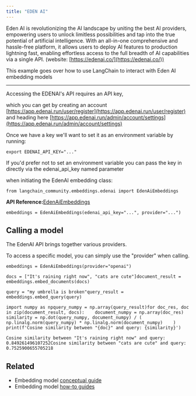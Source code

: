 ```yaml
---
title: "EDEN AI"
---
```


Eden AI is revolutionizing the AI landscape by uniting the best AI providers, empowering users to unlock limitless possibilities and tap into the true potential of artificial intelligence. With an all-in-one comprehensive and hassle-free platform, it allows users to deploy AI features to production lightning fast, enabling effortless access to the full breadth of AI capabilities via a single API. (website: [https://edenai.co/](https://edenai.co/))

This example goes over how to use LangChain to interact with Eden AI embedding models

***

Accessing the EDENAI's API requires an API key,

which you can get by creating an account [https://app.edenai.run/user/register](https://app.edenai.run/user/register) and heading here [https://app.edenai.run/admin/account/settings](https://app.edenai.run/admin/account/settings)

Once we have a key we'll want to set it as an environment variable by running:

```
export EDENAI_API_KEY="..."
```

If you'd prefer not to set an environment variable you can pass the key in directly via the edenai\_api\_key named parameter

when initiating the EdenAI embedding class:

```
from langchain_community.embeddings.edenai import EdenAiEmbeddings
```

**API Reference:**[EdenAiEmbeddings](https://python.langchain.com/api_reference/community/embeddings/langchain_community.embeddings.edenai.EdenAiEmbeddings.html)

```
embeddings = EdenAiEmbeddings(edenai_api_key="...", provider="...")
```

## Calling a model

The EdenAI API brings together various providers.

To access a specific model, you can simply use the "provider" when calling.

```
embeddings = EdenAiEmbeddings(provider="openai")
```

```
docs = ["It's raining right now", "cats are cute"]document_result = embeddings.embed_documents(docs)
```

```
query = "my umbrella is broken"query_result = embeddings.embed_query(query)
```

```
import numpy as npquery_numpy = np.array(query_result)for doc_res, doc in zip(document_result, docs):    document_numpy = np.array(doc_res)    similarity = np.dot(query_numpy, document_numpy) / (        np.linalg.norm(query_numpy) * np.linalg.norm(document_numpy)    )    print(f'Cosine similarity between "{doc}" and query: {similarity}')
```

```
Cosine similarity between "It's raining right now" and query: 0.849261496107252Cosine similarity between "cats are cute" and query: 0.7525900655705218
```

## Related

* Embedding model [conceptual guide](/oss/concepts/embedding_models)
* Embedding model [how-to guides](/oss/how_to/#embedding-models)
